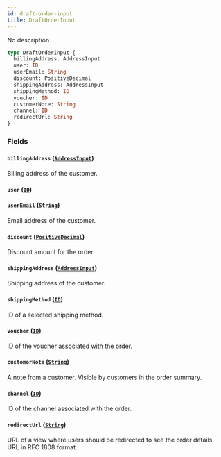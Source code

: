 ```yaml
---
id: draft-order-input
title: DraftOrderInput
---
```


No description

```graphql
type DraftOrderInput {
  billingAddress: AddressInput
  user: ID
  userEmail: String
  discount: PositiveDecimal
  shippingAddress: AddressInput
  shippingMethod: ID
  voucher: ID
  customerNote: String
  channel: ID
  redirectUrl: String
}
```

### Fields

#### `billingAddress` ([`AddressInput`](/api-reference/inputs/address-input.mdx))

Billing address of the customer.

#### `user` ([`ID`](/api-reference/scalars/id.mdx))

#### `userEmail` ([`String`](/api-reference/scalars/string.mdx))

Email address of the customer.

#### `discount` ([`PositiveDecimal`](/api-reference/scalars/positive-decimal.mdx))

Discount amount for the order.

#### `shippingAddress` ([`AddressInput`](/api-reference/inputs/address-input.mdx))

Shipping address of the customer.

#### `shippingMethod` ([`ID`](/api-reference/scalars/id.mdx))

ID of a selected shipping method.

#### `voucher` ([`ID`](/api-reference/scalars/id.mdx))

ID of the voucher associated with the order.

#### `customerNote` ([`String`](/api-reference/scalars/string.mdx))

A note from a customer. Visible by customers in the order summary.

#### `channel` ([`ID`](/api-reference/scalars/id.mdx))

ID of the channel associated with the order.

#### `redirectUrl` ([`String`](/api-reference/scalars/string.mdx))

URL of a view where users should be redirected to see the order details. URL in RFC 1808 format.

